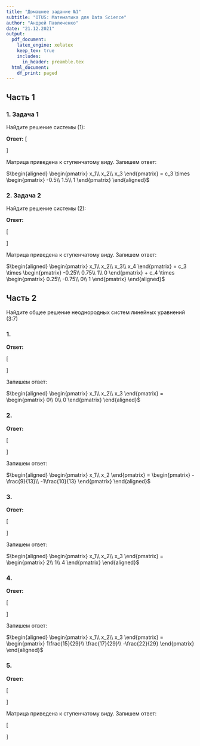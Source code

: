 ```yaml
---
title: "Домашнее задание №1"
subtitle: "OTUS: Математика для Data Science"
author: "Андрей Павлюченко"
date: "21.12.2021"
output:
  pdf_document:
    latex_engine: xelatex
    keep_tex: true
    includes:
      in_header: preamble.tex
  html_document:
    df_print: paged
---
```


## Часть 1

### 1. Задача 1

Найдите решение системы (1):
```{=latex}
\begin{equation}
    \begin{cases}
      x_1 + x_2 – x_3 = 0\\
      2x_1 + x_3 = 0
    \end{cases}
\end{equation}
```

**Ответ:**
<!-- можно \boxed{…} -->
\[\begin{aligned}
\begin{pmatrix}
  1 & 1 & -1 & \vrule & 0\\
  2 & 0 & 1  & \vrule & 0
\end{pmatrix}
\xrightarrow[]{(2) \leftarrow (2) - 2\times(1)}
\begin{pmatrix}
  1 & 1 & -1 & \vrule & 0\\
  0 & -2 & 3 & \vrule & 0
\end{pmatrix}
\xrightarrow[]{(2) \leftarrow (2) \div -2}
\begin{pmatrix}
  1 & 1 & -1   & \vrule & 0\\
  0 & 1 & -1.5 & \vrule & 0
\end{pmatrix}
\xrightarrow[]{(1) \leftarrow (1) - (2)}
\begin{pmatrix}
  1 & 0 & 0.5  & \vrule & 0\\
  0 & 1 & -1.5 & \vrule & 0
\end{pmatrix}
\end{aligned}\]

Матрица приведена к ступенчатому виду. Запишем ответ:

$\begin{aligned}
\begin{pmatrix}
  x_1\\
  x_2\\
  x_3
\end{pmatrix}
= c_3 \times
\begin{pmatrix}
  -0.5\\
  1.5\\
  1
\end{pmatrix}
\end{aligned}$

### 2. Задача 2

Найдите решение системы (2):
```{=latex}
\begin{equation}
    \begin{cases}
      2x_1 + 2x_2 – x_3 + x_4 = 0\\
      -x_1 + x_2 - x_3 + x_4 = 0\\
      x_1 + 3x_2 - 2x_3 + 2x_4 = 0
    \end{cases}
\end{equation}
```

**Ответ:**

\[\begin{aligned}
\begin{pmatrix}
  2 & 2 & -1 & 1 &  \vrule & 0\\
  -1 & 1 & -1 & 1 & \vrule & 0\\
  1 & 3 & -2 & 2 &  \vrule & 0
\end{pmatrix}
\xrightarrow[{(3) \leftarrow (3) - (1)}]{(3) \leftarrow (3) - (2)}
\begin{pmatrix}
  2 & 2 & -1 & 1 &  \vrule & 0\\
  -1 & 1 & -1 & 1 & \vrule & 0\\
  0 & 0 & 0 & 0 &   \vrule & 0
\end{pmatrix}
\xrightarrow[]{(1) \leftrightarrow (2)}
\begin{pmatrix}
  -1 & 1 & -1 & 1 & \vrule & 0\\
  2 & 2 & -1 & 1 &  \vrule & 0
\end{pmatrix}\\
\xrightarrow[{(1) \leftarrow (1) - \frac{1}{4}\times(2)}]{(2) \leftarrow (2) + 2\times(1)}
\begin{pmatrix}
  -1 & 0 & -\frac{1}{4} & \frac{1}{4} & \vrule & 0\\
  0 & 4 & -3 & 3 &  \vrule & 0
\end{pmatrix}
\xrightarrow[{(2)\leftarrow(2)\div4}]{(1) \leftarrow -1\times(1)}
\begin{pmatrix}
  1 & 0 & 0.25 & -0.25 & \vrule & 0\\
  0 & 1 & -0.75 & 0.75 &  \vrule & 0
\end{pmatrix}
\end{aligned}\]

Матрица приведена к ступенчатому виду. Запишем ответ:

$\begin{aligned}
\begin{pmatrix}
  x_1\\
  x_2\\
  x_3\\
  x_4
\end{pmatrix}
= c_3 \times
\begin{pmatrix}
  -0.25\\
  0.75\\
  1\\
  0
\end{pmatrix}
+ c_4 \times
\begin{pmatrix}
  0.25\\
  -0.75\\
  0\\
  1
\end{pmatrix}
\end{aligned}$

## Часть 2

Найдите общее решение неоднородных систем линейных уравнений (3:7)

### 1.

```{=latex}
\begin{equation}
    \begin{cases}
      5x_1 - 5x_2 + 4x_3 = 0\\
      3x_1 - x_2 + 3x_3 = 0\\
      x_1 + 7x_2 - x_3 = 0
    \end{cases}
\end{equation}
```

**Ответ:**

\[\begin{aligned}
\begin{pmatrix}
  5 & -5 & 4 &  \vrule & 0\\
  3 & -1 & 3 &  \vrule & 0\\
  1 & 7 & -1 &  \vrule & 0
\end{pmatrix}
\xrightarrow[]{(1) \leftrightarrow (3)}
\begin{pmatrix}
  1 & 7 & -1 &  \vrule & 0\\
  3 & -1 & 3 &  \vrule & 0\\
  5 & -5 & 4 &  \vrule & 0
\end{pmatrix}
\xrightarrow[(3) \leftarrow (3) - 2\times(2)]{(3) \leftarrow (3) + (1)}
\begin{pmatrix}
  1 & 7 & -1 &  \vrule & 0\\
  3 & -1 & 3 &  \vrule & 0\\
  0 & 4 & -3 &  \vrule & 0
\end{pmatrix}
\xrightarrow[]{(2) \leftarrow (2) - 3\times(1)}\\
\begin{pmatrix}
  1 & 7 & -1  &  \vrule & 0\\
  0 & -22 & 6 &  \vrule & 0\\
  0 & 4 & -3  &  \vrule & 0
\end{pmatrix}
\xrightarrow[(2) \leftarrow (2)\div2]{(2) \leftarrow (2)+6\times(3)}
\begin{pmatrix}
  1 & 7 & -1 &  \vrule & 0\\
  0 & 1 & -6 &  \vrule & 0\\
  0 & 4 & -3 &  \vrule & 0
\end{pmatrix}
\xrightarrow[(3) \leftarrow (3)\div21]{(3) \leftarrow (3)-4\times(2)}
\begin{pmatrix}
  1 & 7 & -1 &  \vrule & 0\\
  0 & 1 & -6 &  \vrule & 0\\
  0 & 0 & 1 &  \vrule & 0
\end{pmatrix}
\xrightarrow[(1) \leftarrow (1)+(3)]{(2) \leftarrow (2)+6\times(3)}\\
\begin{pmatrix}
  1 & 7 & 0 &  \vrule & 0\\
  0 & 1 & 0 &  \vrule & 0\\
  0 & 0 & 1 &  \vrule & 0
\end{pmatrix}
\xrightarrow[]{(1) \leftarrow (1)-7\times(2)}
\begin{pmatrix}
  1 & 0 & 0 &  \vrule & 0\\
  0 & 1 & 0 &  \vrule & 0\\
  0 & 0 & 1 &  \vrule & 0
\end{pmatrix}
\end{aligned}\]

Запишем ответ:

$\begin{aligned}
\begin{pmatrix}
  x_1\\
  x_2\\
  x_3
\end{pmatrix}
= \begin{pmatrix}
  0\\
  0\\
  0
\end{pmatrix}
\end{aligned}$

### 2.

```{=latex}
\begin{equation}
    \begin{cases}
      -4x_1 + x_2 = 1\\
      x_1 + 3x_2 = -6
    \end{cases}
\end{equation}
```

**Ответ:**

\[\begin{aligned}
\begin{pmatrix}
  -4 & 1 & \vrule & 1\\
  1 & 3  & \vrule & -6
\end{pmatrix}
\xrightarrow[]{(1) \leftrightarrow (2)}
\begin{pmatrix}
  1 & 3  & \vrule & -6\\
  -4 & 1 & \vrule & 1
\end{pmatrix}
\xrightarrow[]{(2) \leftarrow (2)+4\times(1)}
\begin{pmatrix}
  1 & 3  & \vrule & -6\\
  0 & 13 & \vrule & -23
\end{pmatrix}
\xrightarrow[]{(2) \leftarrow (2)\div13}
\begin{pmatrix}
  1 & 3  & \vrule & -6\\
  0 & 1 & \vrule & -\frac{23}{13}
\end{pmatrix}
\xrightarrow[]{(1) \leftarrow 3\times(2)}\\
\begin{pmatrix}
  1 & 0  & \vrule & _{(\frac{-78}{13} - \frac{-69}{13})} -\frac{9}{13}\\
  0 & 1 & \vrule & -1\frac{10}{13}
\end{pmatrix}
\end{aligned}\]

Запишем ответ:

$\begin{aligned}
\begin{pmatrix}
  x_1\\
  x_2
\end{pmatrix}
= \begin{pmatrix}
  -\frac{9}{13}\\
  -1\frac{10}{13}
\end{pmatrix}
\end{aligned}$

### 3.

```{=latex}
\begin{equation}
    \begin{cases}
      3x_1 + 2x_2 - x_3 = 4\\
      2x_1 - x_2 + 5x_3 = 23\\
      x_1 + 7x_2  - x_3 = 5
    \end{cases}
\end{equation}
```

**Ответ:**

\[\begin{aligned}
\begin{pmatrix}
  3 & 2 & -1 & \vrule & 4\\
  2 & -1 & 5 & \vrule & 23\\
  1 & 7 & -1 & \vrule & 5
\end{pmatrix}
\xrightarrow[]{(1) \leftrightarrow (3)}
\begin{pmatrix}
  1 & 7 & -1 & \vrule & 5\\
  2 & -1 & 5 & \vrule & 23\\
  3 & 2 & -1 & \vrule & 4
\end{pmatrix}
\xrightarrow[(3) \leftarrow (3)-(1)]{(3) \leftarrow (3)-(2)}
\begin{pmatrix}
  1 & 7 & -1 & \vrule & 5\\
  2 & -1 & 5 & \vrule & 23\\
  0 & -4 & -5 & \vrule & -24
\end{pmatrix}
\xrightarrow[]{(2) \leftarrow (2)-2\times(1)}\\
\begin{pmatrix}
  1 & 7 & -1 & \vrule & 5\\
  0 & -15 & 7 & \vrule & 13\\
  0 & -4 & -5 & \vrule & -24
\end{pmatrix}
\xrightarrow[]{(2) \leftarrow (2)-4\times(3)}
\begin{pmatrix}
  1 & 7 & -1 & \vrule & 5\\
  0 & 1 & 27 & \vrule & 109\\
  0 & -4 & -5 & \vrule & -24
\end{pmatrix}
\xrightarrow[]{(3) \leftarrow (3)+4\times(2)}
\begin{pmatrix}
  1 & 7 & -1 & \vrule & 5\\
  0 & 1 & 27 & \vrule & 109\\
  0 & 0 & 103 & \vrule & 412
\end{pmatrix}
\xrightarrow[]{(3) \leftarrow (3)\div103}\\
\begin{pmatrix}
  1 & 7 & -1 & \vrule & 5\\
  0 & 1 & 27 & \vrule & 109\\
  0 & 0 & 1 & \vrule & 4
\end{pmatrix}
\xrightarrow[]{(2) \leftarrow (2) -27\times(3)}
\begin{pmatrix}
  1 & 7 & -1 & \vrule & 5\\
  0 & 1 & 0 & \vrule & 1\\
  0 & 0 & 1 & \vrule & 4
\end{pmatrix}
\xrightarrow[(1) \leftarrow (1)-7\times(2)]{(1) \leftarrow (1)+(3)}
\begin{pmatrix}
  1 & 0 & 0 & \vrule & 2\\
  0 & 1 & 0 & \vrule & 1\\
  0 & 0 & 1 & \vrule & 4
\end{pmatrix}
\end{aligned}\]

Запишем ответ:

$\begin{aligned}
\begin{pmatrix}
  x_1\\
  x_2\\
  x_3
\end{pmatrix}
= \begin{pmatrix}
  2\\
  1\\
  4
\end{pmatrix}
\end{aligned}$

### 4.

```{=latex}
\begin{equation}
    \begin{cases}
      2x_1 + 3x_2 + 5x_3 = 1\\
      -4x_1 + x_2 + 2x_3 = -7\\
      x_1 + 7x_2  + 14x_3 = -5
    \end{cases}
\end{equation}
```

**Ответ:**

\[\begin{aligned}
\begin{pmatrix}
  2 & 3  & 5 & \vrule & 1\\
  -4 & 1 & 2 & \vrule & -7\\
  1 & 7 & 14 & \vrule & -5
\end{pmatrix}
\xrightarrow[]{(1) \leftrightarrow (3)}
\begin{pmatrix}
  1 & 7 & 14 & \vrule & -5\\
  -4 & 1 & 2 & \vrule & -7\\
  2 & 3 & 5  & \vrule & 1
\end{pmatrix}
\xrightarrow[(3) \leftarrow (3)-2\times(1)]{(2) \leftarrow (2) + 2\times(3)}
\begin{pmatrix}
  1 & 7 & 14 & \vrule & -5\\
  0 & 7 & 12 & \vrule & -5\\
  0 & -11 & -23  & \vrule & 11
\end{pmatrix}
\xrightarrow[]{(1) \leftarrow (1) -(2)}\\
\begin{pmatrix}
  1 & 0 & 2 & \vrule & 0\\
  0 & 7 & 12 & \vrule & -5\\
  0 & -11 & -23  & \vrule & 11
\end{pmatrix}
\xrightarrow[]{(2) \leftarrow (2)\div7}
\begin{pmatrix}
  1 & 0 & 2 & \vrule & 0\\
  0 & 1 & 1\frac{5}{7} & \vrule & -\frac{5}{7}\\
  0 & -11 & -23  & \vrule & 11
\end{pmatrix}
\xrightarrow[]{(3) \leftarrow (3) + 11\times(2)}\\
\begin{pmatrix}
  1 & 0 & 2 & \vrule & 0\\
  0 & 1 & \frac{12}{7} & \vrule & -\frac{5}{7}\\
  0 & 0 & _{(-\frac{161}{7}+\frac{132}{7})}-\frac{29}{7}  & \vrule &
    _{(\frac{77}{7}-\frac{55}{7})}\frac{22}{7}
\end{pmatrix}
\xrightarrow[]{(3) \leftarrow (3)\div-4\frac{1}{7}}
\begin{pmatrix}
  1 & 0 & 2 & \vrule & 0\\
  0 & 1 & 1\frac{5}{7} & \vrule & -\frac{5}{7}\\
  0 & 0 & 1  & \vrule &
    _{(\frac{\frac{22}{\cancel{7}}}{-\frac{29}{\cancel{7}}})}-\frac{22}{29}
\end{pmatrix}
\xrightarrow[]{(2) \leftarrow (2)-1\frac{5}{7}\times(3)}\\
\begin{pmatrix}
  1 & 0 & 2 & \vrule & 0\\
  0 & 1 & 0 & \vrule &
    _{(-\frac{5}{7}-(\frac{12}{7}\times\frac{22}{29}) =
    \frac{264}{203}-\frac{145}{203})}\frac{17}{29}\\
  0 & 0 & 1  & \vrule & -\frac{22}{29}
\end{pmatrix}
\xrightarrow[]{(1) \leftarrow (1)-2\times(3)}
\begin{pmatrix}
  1 & 0 & 0 & \vrule & \frac{44}{29}\\
  0 & 1 & 0 & \vrule & \frac{17}{29}\\
  0 & 0 & 1  & \vrule & -\frac{22}{29}
\end{pmatrix}
\end{aligned}\]

Запишем ответ:

$\begin{aligned}
\begin{pmatrix}
  x_1\\
  x_2\\
  x_3
\end{pmatrix}
= \begin{pmatrix}
  1\frac{15}{29}\\
  \frac{17}{29}\\
  -\frac{22}{29}
\end{pmatrix}
\end{aligned}$

### 5.

```{=latex}
\begin{equation}
    \begin{cases}
      x_1 - x_2 + x_3 - x_4 + x_5 = 2\\
      2x_1 - 3x_2 + 2x_3 + 2x_5 = 4\\
      3x_1 - 4x_2 + 3x_3 - x_4 + 3x_5 = 6
    \end{cases}
\end{equation}
```

**Ответ:**

\[\begin{aligned}
\begin{pmatrix}
  1 & -1 & 1 & -1 & 1 & \vrule & 2\\
  2 & -3 & 2 & 0 & 2  & \vrule & 4\\
  3 & -4 & 3 & -1 & 3 & \vrule & 6
\end{pmatrix}
\xrightarrow[(3) \leftarrow (3)-3\times(1)]{(2) \leftarrow (2)-2\times(1)}
\begin{pmatrix}
  1 & -1 & 1 & -1 & 1 & \vrule & 2\\
  0 & -1 & 0 & 2 & 0  & \vrule & 0\\
  0 & -1 & 0 & 2 & 0  & \vrule & 0
\end{pmatrix}
\xrightarrow[]{(2) \leftarrow (2)\times-1}
\begin{pmatrix}
  1 & -1 & 1 & -1 & 1 & \vrule & 2\\
  0 & 1 & 0 & -2 & 0  & \vrule & 0\\
  0 & -1 & 0 & 2 & 0  & \vrule & 0
\end{pmatrix}\\
\xrightarrow[(3) \leftarrow (3)+(2)]{(1) \leftarrow (1)+(2)}
\begin{pmatrix}
  1 & 0 & 1 & -3 & 1 & \vrule & 2\\
  0 & 1 & 0 & -2 & 0 & \vrule & 0\\
  0 & 0 & 0 & 0 & 0  & \vrule & 0
\end{pmatrix}
\xrightarrow[(3) \leftarrow (3)+(2)]{(1) \leftarrow (1)+(2)}
\begin{pmatrix}
  1 & 0 & 1 & -3 & 1 & \vrule & 2\\
  0 & 1 & 0 & -2 & 0 & \vrule & 0
\end{pmatrix}
\end{aligned}\]

Матрица приведена к ступенчатому виду. Запишем ответ:

\[\begin{aligned}
\begin{pmatrix}
  x_1\\
  x_2\\
  x_3\\
  x_4\\
  x_5
\end{pmatrix}
= \begin{pmatrix}
  2\\
  0\\
  0\\
  0\\
  0
\end{pmatrix}
+c_3 \times
\begin{pmatrix}
  -1\\
  0\\
  1\\
  0\\
  0
\end{pmatrix}
+c_4 \times
\begin{pmatrix}
  3\\
  2\\
  0\\
  1\\
  0
\end{pmatrix}
+c_5 \times
\begin{pmatrix}
  -1\\
  0\\
  0\\
  0\\
  1
\end{pmatrix}
\end{aligned}\]